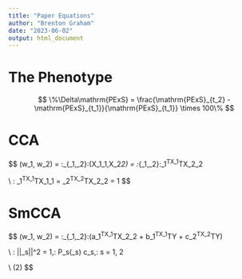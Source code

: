 ```yaml
---
title: "Paper Equations"
author: "Brenton Graham"
date: "2023-06-02"
output: html_document
---
```



# The Phenotype
$$
\%\Delta\mathrm{PExS} = \frac{\mathrm{PExS}_{t_2} - \mathrm{PExS}_{t_1}}{\mathrm{PExS}_{t_1}} \times 100\%
$$

# CCA
$$
(w_1, w_2) = \mathrm{arg}\:\max_{\tilde{w}_1,\tilde{w}_2}\:\mathrm{Cor}(X_1\tilde{w}_1,X_2\tilde{w}_2) = \mathrm{arg}\:\max_{\tilde{w}_1,\tilde{w}_2}\:\tilde{w}_1^TX_1^TX_2\tilde{w}_2

\\ \mathrm{subject\:to}\: \tilde{w}_1^TX_1^TX_1\tilde{w}_1 = \tilde{w}_2^TX_2^TX_2\tilde{w}_2 = 1
$$

# SmCCA
$$
(w_1, w_2) = \mathrm{arg}\:\max_{\tilde{w}_1,\tilde{w}_2}\:(a\tilde{w}_1^TX_1^TX_2\tilde{w}_2 + b\tilde{w}_1^TX_1^TY + c\tilde{w}_2^TX_2^TY)

\\ \mathrm{subject\:to}\: ||\tilde{w}_s||^2 = 1,\: P_s(\tilde{w}_s) \leq c_s,\: s = 1, 2

\\ (2)
$$
